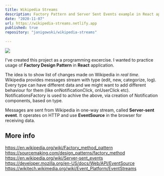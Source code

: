 ```yaml
---
title: Wikipedia Streams
description: Factory Pattern and Server Sent Events example in React application
date: "2020-11-07"
url: https://wikipedia-streams.netlify.app
published: true
repository: "janigowski/wikipedia-streams"
  
---
```



 [![](https://github.com/janigowski/wikipedia-streams/blob/main/showcase.gif?raw=true)](https://highstorm.app) 

I've created this project as a programming excercise. I wanted to practice usage of **Factory Design Pattern** in **React** application.

The idea is to show list of changes made on Wikipedia in *real time*. Wikipedia provides messages stream with type (edit, new, categorize, log). Every type can have different data and we might want to add different behaviour for them (like onNotificationClick, onUserClick etc). NotificationsFactory is used to achive the above, via creation of Notification components, based on type.

Messages are sent from Wikipedia in one-way stream, called **Server-sent event**. It operates on HTTP and use **EventSource** in the browser for receiving data.

## More info
https://en.wikipedia.org/wiki/Factory_method_pattern
https://sourcemaking.com/design_patterns/factory_method
https://en.wikipedia.org/wiki/Server-sent_events
https://developer.mozilla.org/en-US/docs/Web/API/EventSource
https://wikitech.wikimedia.org/wiki/Event_Platform/EventStreams